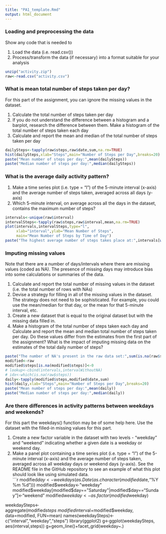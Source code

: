 ```yaml
---
title: "PA1_template.Rmd"
output: html_document
---
```

### Loading and preprocessing the data
Show any code that is needed to  
  
1. Load the data (i.e. read.csv())  
2. Process/transform the data (if necessary) into a format suitable for your analysis  
```r
unzip("activity.zip")
raw<-read.csv("activity.csv")  
```
### What is mean total number of steps taken per day?
For this part of the assignment, you can ignore the missing values in the dataset.  
  
1. Calculate the total number of steps taken per day  
2. If you do not understand the difference between a histogram and a barplot, research the difference between them. Make a histogram of the total number of steps taken each day  
3. Calculate and report the mean and median of the total number of steps taken per day  
``` r
dailySteps<-tapply(raw$steps,raw$date,sum,na.rm=TRUE)  
hist(dailySteps,xlab="Steps",main="Number of Steps per Day",breaks=20)  
paste("Mean number of steps per day:",mean(dailySteps))
paste("Median number of steps per day:",median(dailySteps))
```
### What is the average daily activity pattern?  

1. Make a time series plot (i.e. type = "l") of the 5-minute interval (x-axis) and the average number of steps taken, averaged across all days (y-axis)  
2. Which 5-minute interval, on average across all the days in the dataset, contains the maximum number of steps?  
```r
intervals<-unique(raw$interval)
intervalSteps<-tapply(raw$steps,raw$interval,mean,na.rm=TRUE)
plot(intervals,intervalSteps,type="l",
     xlab="interval",ylab="Mean Number of Steps",
     main="Mean Number of Steps by Time of Day")
paste("The highest average number of steps takes place at:",intervals[which.max(intervalSteps)])
```
### Imputing missing values  

Note that there are a number of days/intervals where there are missing values (coded as NA). The presence of missing days may introduce bias into some calculations or summaries of the data.  

1. Calculate and report the total number of missing values in the dataset (i.e. the total number of rows with NAs)  
2. Devise a strategy for filling in all of the missing values in the dataset. The strategy does not need to be sophisticated. For example, you could use the mean/median for that day, or the mean for that 5-minute interval, etc.  
3. Create a new dataset that is equal to the original dataset but with the missing data filled in.  
4. Make a histogram of the total number of steps taken each day and Calculate and report the mean and median total number of steps taken per day. Do these values differ from the estimates from the first part of the assignment? What is the impact of imputing missing data on the estimates of the total daily number of steps?  
```r
paste("The number of NA's present in the raw data set:",sum(is.na(raw$steps)))
modified<-raw
modified$steps[is.na(modified$steps)]<-0
# lookup<-cbind(intervals,intervalWithoutNA)
# idx<-which(is.na(raw$steps))
daily<-tapply(modified$steps,modified$date,sum)
hist(daily,xlab="Steps",main="Number of Steps per Day",breaks=20)
paste("Mean number of steps per day:",mean(daily))
paste("Median number of steps per day:",median(daily))
```
### Are there differences in activity patterns between weekdays and weekends?  

For this part the weekdays() function may be of some help here. Use the dataset with the filled-in missing values for this part.  

1. Create a new factor variable in the dataset with two levels - "weekday" and "weekend" indicating whether a given date is a weekday or weekend day.  
2. Make a panel plot containing a time series plot (i.e. type = "l") of the 5-minute interval (x-axis) and the average number of steps taken, averaged across all weekday days or weekend days (y-axis). See the README file in the GitHub repository to see an example of what this plot should look like using simulated data.  
```r
modified$day<-weekdays(as.Date(as.character(modified$date,"%Y %m %d")))
modified$weekday<-"weekday"
modified$weekday[modified$day=="Saturday"|modified$day=="Sunday"]<-"weekend"
modified$weekday<-as.factor(modified$weekday)

weekdaySteps<-aggregate(modified$steps~modified$interval+modified$weekday, data=modified, FUN=mean)
names(weekdaySteps)<-c("interval","weekday","steps")
library(ggplot2)
g<-ggplot(weekdaySteps, aes(interval,steps))
g+geom_line()+facet_grid(weekday~.)
